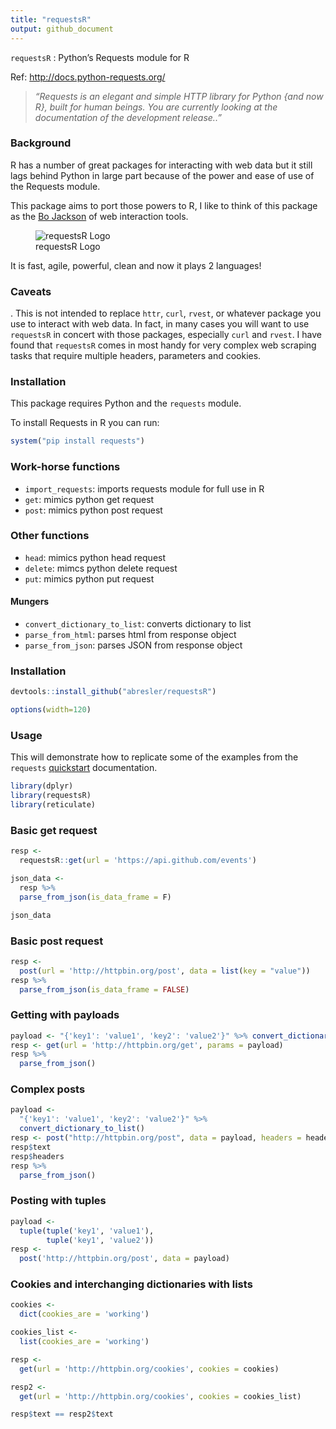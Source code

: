 ```yaml
---
title: "requestsR"
output: github_document
---
```



`requestsR` : Python's Requests module for R

Ref: <http://docs.python-requests.org/>

>_"Requests is an elegant and simple HTTP library for Python {and now R}, built for human beings. You are currently looking at the documentation of the development release.."_

### Background

R has a number of great packages for interacting with web data but
it still lags behind Python in large part because of the power and ease of use of the
Requests module.  

This package aims to port those powers to R, I like to think of this package as the [Bo Jackson](https://en.wikipedia.org/wiki/Bo_Jackson) of web interaction tools.  

![requestsR Logo](http://asbcllc.com/r_packages/requestsR/logo/reqestsRLogo.png)

It is fast, agile, powerful, clean and now it plays 2 languages!

### Caveats

.  This is not intended to replace `httr`, `curl`, `rvest`, or whatever package you use to interact with web data.  In fact, in many cases you will want to use `requestsR` in concert with those packages, especially `curl` and `rvest`.  I have found that `requestsR` comes in most handy for very complex web scraping tasks that require multiple headers, parameters and cookies.

### Installation

This package requires Python and the `requests` module.

To install Requests in R you can run:

```r
system("pip install requests")
```

### Work-horse functions

- `import_requests`: imports requests module for full use in R
- `get`: mimics python get request 
- `post`: mimics python post request

### Other functions

- `head`: mimics python head request
- `delete`: mimcs python delete request
- `put`: mimics python put request

#### Mungers

- `convert_dictionary_to_list`: converts dictionary to list
- `parse_from_html`: parses html from response object
- `parse_from_json`: parses JSON from response object

### Installation

```r
devtools::install_github("abresler/requestsR")
```

```r
options(width=120)
```

### Usage 

This will demonstrate how to replicate some of the examples from the `requests` [quickstart](http://docs.python-requests.org/en/master/user/quickstart/) documentation.

```r
library(dplyr)
library(requestsR)
library(reticulate)
```

### Basic get request

```r
resp <-
  requestsR::get(url = 'https://api.github.com/events')

json_data <-
  resp %>%
  parse_from_json(is_data_frame = F)

json_data
```

### Basic post request

```r
resp <- 
  post(url = 'http://httpbin.org/post', data = list(key = "value"))
resp %>% 
  parse_from_json(is_data_frame = FALSE)
```

### Getting with payloads

```r
payload <- "{'key1': 'value1', 'key2': 'value2'}" %>% convert_dictionary_to_list()
resp <- get(url = 'http://httpbin.org/get', params = payload)
resp %>% 
  parse_from_json()
```

### Complex posts

```r
payload <-
  "{'key1': 'value1', 'key2': 'value2'}" %>%
  convert_dictionary_to_list()
resp <- post("http://httpbin.org/post", data = payload, headers = headers)
resp$text
resp$headers
resp %>%
  parse_from_json()
```

### Posting with tuples

```r
payload <-
  tuple(tuple('key1', 'value1'),
        tuple('key1', 'value2'))
resp <- 
  post('http://httpbin.org/post', data = payload)
```

### Cookies and interchanging dictionaries with lists

```r

cookies <-
  dict(cookies_are = 'working')

cookies_list <-
  list(cookies_are = 'working')

resp <-
  get(url = 'http://httpbin.org/cookies', cookies = cookies)

resp2 <-
  get(url = 'http://httpbin.org/cookies', cookies = cookies_list)

resp$text == resp2$text
```